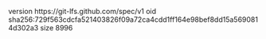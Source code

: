 version https://git-lfs.github.com/spec/v1
oid sha256:729f563cdcfa521403826f09a72ca4cdd1ff164e98bef8dd15a5690814d302a3
size 8996
